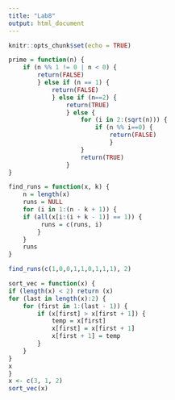 ```yaml
---
title: "Lab8"
output: html_document
---
```


```r
knitr::opts_chunk$set(echo = TRUE)
```

```r
prime = function(n) {
    if (n %% 1 != 0 | n < 0) {
        return(FALSE) 
        } else if (n == 1) {
            return(FALSE) 
            } else if (n==2) {
                return(TRUE)
                } else {
                    for (i in 2:(sqrt(n))) {
                        if (n %% i==0) {
                            return(FALSE)
                            } 
                    }
                    return(TRUE)
                }
}
```

```r
find_runs = function(x, k) {
    n = length(x)
    runs = NULL
    for (i in 1:(n - k + 1)) {
    if (all(x[i:(i + k - 1)] == 1)) {
         runs = c(runs, i)
        }
    }
    runs
}

find_runs(c(1,0,0,1,1,0,1,1,1), 2)
```

```r
sort_vec = function(x) {
if (length(x) < 2) return (x)
for (last in length(x):2) { 
    for (first in 1:(last - 1)) {
        if (x[first] > x[first + 1]) { 
            temp = x[first]
            x[first] = x[first + 1] 
            x[first + 1] = temp
        } 
    }
}
x
}
x <- c(3, 1, 2)
sort_vec(x)
```